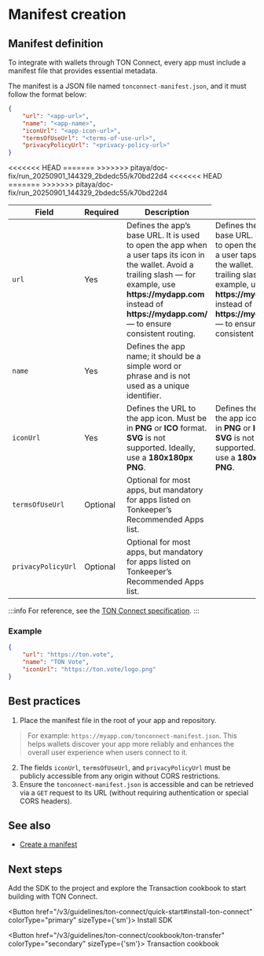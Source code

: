 
# Manifest creation

## Manifest definition

To integrate with wallets through TON Connect, every app must include a manifest file that provides essential metadata.

The manifest is a JSON file named `tonconnect-manifest.json`, and it must follow the format below:

```json
{
    "url": "<app-url>",
    "name": "<app-name>",
    "iconUrl": "<app-icon-url>",
    "termsOfUseUrl": "<terms-of-use-url>",
    "privacyPolicyUrl": "<privacy-policy-url>"
}
```

<table className="manifest-table">
  <thead>
  <tr>
    <th>Field</th>
    <th>Required</th>
    <th>Description</th>
  </tr>
  </thead>
  <tbody>
  <tr>
    <td><code>url</code></td>
    <td>Yes</td>
<<<<<<< HEAD
    <td>Defines the app’s base URL. It is used to open the app when a user taps its icon in the wallet. Avoid a trailing slash — for example, use <strong>https://mydapp.com</strong> instead of <strong>https://mydapp.com/</strong> — to ensure consistent routing.</td>
=======
    <td>Defines the app’s base URL. It is used to open the app when a user taps its icon in the wallet. Avoid a trailing slash — for example, use <strong>https://mydapp.com</strong> instead of <strong>https://mydapp.com/</strong> — to ensure consistent routing.</td>
>>>>>>> pitaya/doc-fix/run_20250901_144329_2bdedc55/k70bd22d4
  </tr>

  <tr>
    <td><code>name</code></td>
    <td>Yes</td>
    <td>Defines the app name; it should be a simple word or phrase and is not used as a unique identifier.</td>
  </tr>

  <tr>
    <td><code>iconUrl</code></td>
    <td>Yes</td>
<<<<<<< HEAD
    <td>Defines the URL to the app icon. Must be in <strong>PNG</strong> or <strong>ICO</strong> format. <strong>SVG</strong> is not supported. Ideally, use a <strong>180x180px PNG</strong>.</td>
=======
    <td>Defines the URL to the app icon. Must be in <strong>PNG</strong> or <strong>ICO</strong> format. <strong>SVG</strong> is not supported. Ideally, use a <strong>180x180px PNG</strong>.</td>
>>>>>>> pitaya/doc-fix/run_20250901_144329_2bdedc55/k70bd22d4
  </tr>

  <tr>
    <td><code>termsOfUseUrl</code></td>
    <td>Optional</td>
    <td>Optional for most apps, but mandatory for apps listed on Tonkeeper’s Recommended Apps list.</td>
  </tr>

  <tr>
    <td><code>privacyPolicyUrl</code></td>
    <td>Optional</td>
    <td>Optional for most apps, but mandatory for apps listed on Tonkeeper’s Recommended Apps list.</td>
  </tr>
  </tbody>
</table>


:::info
For reference, see the [TON Connect specification](https://github.com/ton-blockchain/ton-connect/blob/main/requests-responses.md#app-manifest).
:::

### Example

```json
{
    "url": "https://ton.vote",
    "name": "TON Vote",
    "iconUrl": "https://ton.vote/logo.png"
}
```
## Best practices

1. Place the manifest file in the root of your app and repository.

> For example: `https://myapp.com/tonconnect-manifest.json`. This helps wallets discover your app more reliably and enhances the overall user experience when users connect to it.

2. The fields `iconUrl`, `termsOfUseUrl`, and `privacyPolicyUrl` must be publicly accessible from any origin without CORS restrictions.
3. Ensure the `tonconnect-manifest.json` is accessible and can be retrieved via a `GET` request to its URL (without requiring authentication or special CORS headers).

## See also
- [Create a manifest](
  /v3/guidelines/ton-connect/quick-start#create-a-manifest
  )

## Next steps
Add the SDK to the project and explore the Transaction cookbook to start building with TON Connect.

<Button href="/v3/guidelines/ton-connect/quick-start#install-ton-connect" colorType="primary" sizeType={'sm'}>
  Install SDK
</Button>


<Button href="/v3/guidelines/ton-connect/cookbook/ton-transfer" colorType="secondary" sizeType={'sm'}>
  Transaction cookbook
</Button>

<Feedback />
